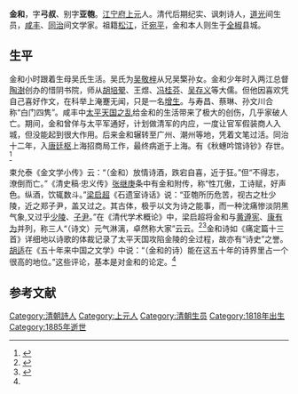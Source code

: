 '''金和'''{{BD|1818年||1885年}}，字'''弓叔'''、别字'''亚匏'''。[[江宁府|江宁府]][[上元县|上元]]人。清代后期纪实、讽刺诗人，[[道光|道光]]间生员，[[咸丰|咸丰]]、[[同治|同治]]间文学家。祖籍[[松江区|松江]]，迁[[宛平城|宛平]]，金和本人则生于[[全椒县|全椒]]县城。
== 生平 ==
金和小时跟着生母吴氏生活。吴氏为[[吴敬梓|吴敬梓]]从兄吴檠孙女。金和少年时入两江总督[[陶澍|陶澍]]创办的惜阴书院，师从[[胡培翬|胡培翚]]、王煜、[[馮桂芬|冯桂芬]]、[[吳存義|吴存义]]等大儒。但他因喜欢凭自己喜好作文，在科举上淹蹇无闻，只是一名[[生员|增生]]。与寿昌、蔡琳、孙文川合称“白门四隽”。咸丰中[[太平天国之乱|太平天国之乱]]给金和的生活带来了极大的创伤，几乎家破人亡。期间，金和曾佯与太平军通好，计划做清军的内应，一度让官军假装商人入城，但没能起到很大作用。后来金和辗转至广州、潮州等地，凭着文笔过活。同治十二年，入[[唐廷枢|唐廷枢]]上海招商局工作，最终病逝于上海。有《秋蟪吟馆诗钞》存世。<ref name=":0">{{Cite book|title=秋蟪吟馆诗钞|last=胡|first=露|publisher=上海古籍出版社|year=2009|isbn=9787532551521|location=上海}}</ref>

束允泰《金文学小传》云：“（金和）放情诗酒，跌宕自喜，近于狂。”但“不得志，潦倒而亡。”《清史稿·忠义传》[[张继庚|张继庚]]条中有金和附传，称“性兀傲，工诗赋，好声色。纵酒，饮辄数斗。”[[梁启超|梁启超]]《石遗室诗话》说：“亚匏所历危苦，视古之杜少陵，近之郑子尹，盖又过之。其古体，极乎以文为诗之能事，而一种沈痛惨淡阴黑气象,又过乎[[杜甫|少陵]]、[[鄭珍|子尹]]。”在《清代学术概论》中，梁启超将金和与[[黃遵憲|黄遵宪]]、[[康有为|康有为]]并列，称三人“（诗文）元气淋漓，卓然称大家”云云。<ref>{{Cite journal|title=明清诗文硏究丛刊第 1 期|author=江苏师范学院明清诗文硏究室|journal=明清诗文硏究丛刊|issue=1|year=1982|page=137}}</ref><ref>{{Cite book|title=梁启超选集|last=王|first=蘧常|publisher=人民文学出版社|year=2004|isbn=9787020033874|location=北京|pages=418}}</ref>金和诗如《痛定篇十三首》详细地以诗歌的体裁记录了太平天国攻陷金陵的全过程，故亦有“诗史”之誉。[[胡適|胡适]]在《五十年来中国之文学》中说：“（金和的诗）能在这五十年的诗界里占一个很高的地位。”这些评论，基本是对金和的论定。<ref name=":0" />

== 参考文献 ==
[[Category:清朝詩人|Category:清朝詩人]]
[[Category:上元人|Category:上元人]]
[[Category:清朝生员|Category:清朝生员]]

<references />
[[Category:1818年出生|Category:1818年出生]]
[[Category:1885年逝世|Category:1885年逝世]]